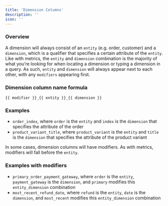 ```yaml
---
title: 'Dimension Columns'
description: ''
icon: ''
---
```


### Overview

A dimension will always consist of an `entity` (e.g. order, customer) and a `dimension`, which is a 
qualifier that specifies a certain attribute of the `entity`. Like with metrics, the `entity` and `dimension` 
combination is the majority of what you’re looking for when locating a dimension or typing a dimension in a query. 
As such, `entity` and `dimension` will always appear next to each other, with any `modifiers` appearing first.

### Dimension column name formula
`{{ modifier }}_{{ entity }}_{{ dimension }}`

### Examples

- `order_index`, where `order` is the `entity` and `index` is the `dimension` that specifies the attribute of the order
- `product_variant_title`, where `product_variant` is the `entity` and `title` is the `dimension` that 
specifies the attribute of the product variant

In some cases, dimension columns will have modifiers. As with metrics, modifiers will fall before the `entity`.

### Examples with modifiers

- `primary_order_payment_gateway`, where `order` is the `entity`, `payment_gateway` is the `dimension`, and `primary` 
modifies this `entity_dimension` combination
- `most_recent_refund_date`, where `refund` is the `entity`, `date` is the `dimension`, and `most_recent` 
modifies this `entity_dimension` combination